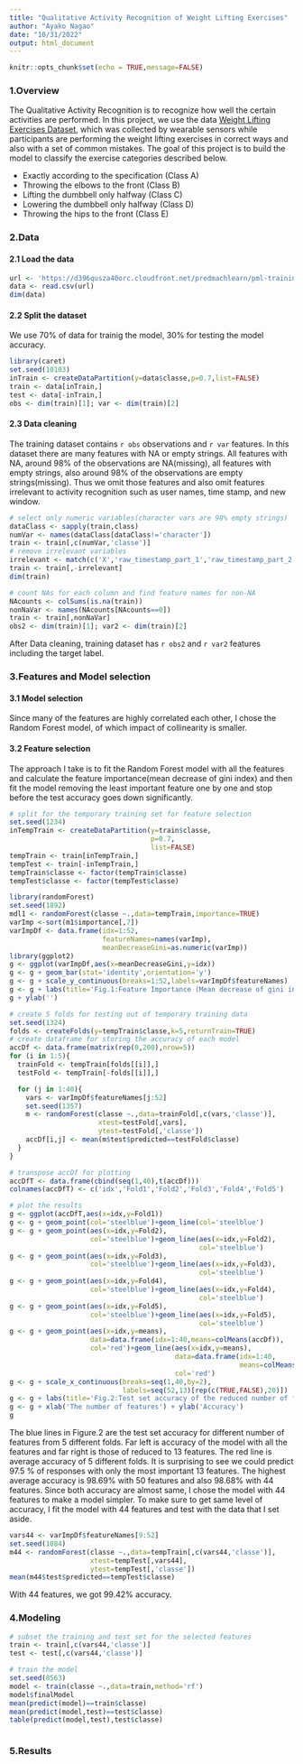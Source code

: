 ```yaml
---
title: "Qualitative Activity Recognition of Weight Lifting Exercises"
author: "Ayako Nagao"
date: "10/31/2022"
output: html_document
---
```


```r
knitr::opts_chunk$set(echo = TRUE,message=FALSE)
```

### 1.Overview  
The Qualitative Activity Recognition is to recognize how well the certain activities are performed. In this project, we use the data [Weight Lifting Exercises Dataset](http://web.archive.org/web/20161217164008/http://groupware.les.inf.puc-rio.br/work.jsf?p1=11201), which was collected by wearable sensors while participants are performing the weight lifting exercises in correct ways and also with a set of common mistakes. The goal of this project is to build the model to classify the exercise categories described below.

- Exactly according to the specification (Class A)  
- Throwing the elbows to the front (Class B)  
- Lifting the dumbbell only halfway (Class C)  
- Lowering the dumbbell only halfway (Class D) 
- Throwing the hips to the front (Class E)  

### 2.Data  

#### 2.1  Load the data  

```r
url <- 'https://d396qusza40orc.cloudfront.net/predmachlearn/pml-training.csv'
data <- read.csv(url)
dim(data)
```
#### 2.2 Split the dataset  

We use 70% of data for trainig the model, 30% for testing the model accuracy.
```r
library(caret)
set.seed(10103)
inTrain <- createDataPartition(y=data$classe,p=0.7,list=FALSE)
train <- data[inTrain,]
test <- data[-inTrain,]
obs <- dim(train)[1]; var <- dim(train)[2]
```
#### 2.3 Data cleaning  

The training dataset contains `r obs` observations and `r var` features. In this dataset there are many features with NA or empty strings. All features with NA, around 98% of the observations are NA(missing), all features with empty strings, also around 98% of the observations are empty strings(missing). Thus we omit those features and also omit features irrelevant to activity recognition such as user names, time stamp, and new window.


```r
# select only numeric variables(character vars are 98% empty strings)
dataClass <- sapply(train,class)
numVar <- names(dataClass[dataClass!='character'])
train <- train[,c(numVar,'classe')]
# remove irrelevant variables
irrelevant <- match(c('X','raw_timestamp_part_1','raw_timestamp_part_2','num_window'),names(train))
train <- train[,-irrelevant]
dim(train)

# count NAs for each column and find feature names for non-NA
NAcounts <- colSums(is.na(train))
nonNaVar <- names(NAcounts[NAcounts==0])
train <- train[,nonNaVar]
obs2 <- dim(train)[1]; var2 <- dim(train)[2]
```
After Data cleaning, training dataset has `r obs2` and `r var2` features including the target label.

### 3.Features and Model selection  
#### 3.1 Model selection  
Since many of the features are highly correlated each other, I chose the Random Forest model, of which impact of collinearity is smaller. 

#### 3.2 Feature selection  
The approach I take is to fit the Random Forest model with all the features and calculate the feature importance(mean decrease of gini index) and then fit the model removing the least important feature one by one and stop before the test accuracy goes down significantly.


```r
# split for the temporary training set for feature selection
set.seed(1234)
inTempTrain <- createDataPartition(y=train$classe,
                                   p=0.7,
                                   list=FALSE)
tempTrain <- train[inTempTrain,]
tempTest <- train[-inTempTrain,]
tempTrain$classe <- factor(tempTrain$classe)
tempTest$classe <- factor(tempTest$classe)

library(randomForest)
set.seed(1892)
mdl1 <- randomForest(classe ~.,data=tempTrain,importance=TRUE)
varImp <-sort(m1$importance[,7])
varImpDf <- data.frame(idx=1:52,
                       featureNames=names(varImp),
                       meanDecreaseGini=as.numeric(varImp))
library(ggplot2)
g <- ggplot(varImpDf,aes(x=meanDecreaseGini,y=idx))
g <- g + geom_bar(stat='identity',orientation='y')
g <- g + scale_y_continuous(breaks=1:52,labels=varImpDf$featureNames)
g <- g + labs(title='Fig.1:Feature Importance (Mean decrease of gini index)')
g + ylab('')

```
```r
# create 5 folds for testing out of temporary training data
set.seed(1324)
folds <- createFolds(y=tempTrain$classe,k=5,returnTrain=TRUE)
# create dataframe for storing the accuracy of each model
accDf <- data.frame(matrix(rep(0,200),nrow=5))
for (i in 1:5){
  trainFold <- tempTrain[folds[[i]],]
  testFold <- tempTrain[-folds[[i]],]

  for (j in 1:40){
    vars <- varImpDf$featureNames[j:52]
    set.seed(1357)
    m <- randomForest(classe ~.,data=trainFold[,c(vars,'classe')],
                      xtest=testFold[,vars],
                      ytest=testFold[,'classe'])
    accDf[i,j] <- mean(m$test$predicted==testFold$classe)
  }
}

# transpose accDf for plotting
accDfT <- data.frame(cbind(seq(1,40),t(accDf)))
colnames(accDfT) <- c('idx','Fold1','Fold2','Fold3','Fold4','Fold5')

# plot the results
g <- ggplot(accDfT,aes(x=idx,y=Fold1))
g <- g + geom_point(col='steelblue')+geom_line(col='steelblue')
g <- g + geom_point(aes(x=idx,y=Fold2),
                    col='steelblue')+geom_line(aes(x=idx,y=Fold2),
                                               col='steelblue')
g <- g + geom_point(aes(x=idx,y=Fold3),
                    col='steelblue')+geom_line(aes(x=idx,y=Fold3),
                                               col='steelblue')
g <- g + geom_point(aes(x=idx,y=Fold4),
                    col='steelblue')+geom_line(aes(x=idx,y=Fold4),
                                               col='steelblue')
g <- g + geom_point(aes(x=idx,y=Fold5),
                    col='steelblue')+geom_line(aes(x=idx,y=Fold5),
                                               col='steelblue')
g <- g + geom_point(aes(x=idx,y=means),
                    data=data.frame(idx=1:40,means=colMeans(accDf)),
                    col='red')+geom_line(aes(x=idx,y=means),
                                         data=data.frame(idx=1:40,
                                                         means=colMeans(accDf)),
                                         col='red')
g <- g + scale_x_continuous(breaks=seq(1,40,by=2),
                            labels=seq(52,13)[rep(c(TRUE,FALSE),20)])
g <- g + labs(title='Fig.2:Test set accuracy of the reduced number of features')
g <- g + xlab('The number of features') + ylab('Accuracy')
g

```
  
  The blue lines in Figure.2 are the test set accuracy for different number of features from 5 different folds. Far left is accuracy of the model with all the features and far right is those of reduced to 13 features. The red line is average accuracy of 5 different folds. It is surprising to see we could predict 97.5 % of responses with only the most important 13 features. The highest average accuracy is 98.69% with 50 features and also 98.68% with 44 features. Since both accuracy are almost same, I chose the model with 44 features to make a model simpler. To make sure to get same level of accuracy, I fit the model with 44 features and test with the data that I set aside.

```r
vars44 <- varImpDf$featureNames[9:52]
set.seed(1084)
m44 <- randomForest(classe ~.,data=tempTrain[,c(vars44,'classe')],
                    xtest=tempTest[,vars44],
                    ytest=tempTest[,'classe'])
mean(m44$test$predicted==tempTest$classe)
```
With 44 features, we got 99.42% accuracy.  

### 4.Modeling  

```r

# subset the training and test set for the selected features
train <- train[,c(vars44,'classe')]
test <- test[,c(vars44,'classe')]

# train the model 
set.seed(8563) 
model <- train(classe ~.,data=train,method='rf')
model$finalModel
mean(predict(model)==train$classe)
mean(predict(model,test)==test$classe)
table(predict(model,test),test$classe)



```
### 5.Results  
